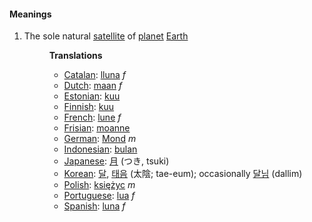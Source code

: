====Meanings====
#The sole natural [[satellite]] of [[planet]] [[Earth]]
#:'''Translations'''
#:*[[Catalan]]: [[lluna]] ''f''
#:*[[Dutch]]: [[maan]] ''f''
#:*[[Estonian]]: [[kuu]]
#:*[[Finnish]]: [[kuu]]
#:*[[French]]: [[lune]] ''f''
#:*[[Frisian]]: [[moanne]]
#:*[[German]]: [[Mond]] ''m''
#:*[[Indonesian]]: [[bulan]]
#:*[[Japanese]]: [[月]] (つき, tsuki)
#:*[[Korean]]: [[달]], [[태음]] (太陰; tae-eum); occasionally [[달님]] (dallim)
#:*[[Polish]]: [[księżyc]] ''m''
#:*[[Portuguese]]: [[lua]] ''f''
#:*[[Spanish]]: [[luna]] ''f''
